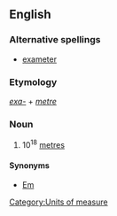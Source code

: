 ==English==

===Alternative spellings===
*[[exameter]]

===Etymology===
''[[exa-]]'' + ''[[metre]]''

===Noun===
{{en-noun}}

# 10<sup>18</sup> [[metre]]s

====Synonyms====
*[[Em]]

[[Category:Units of measure]]